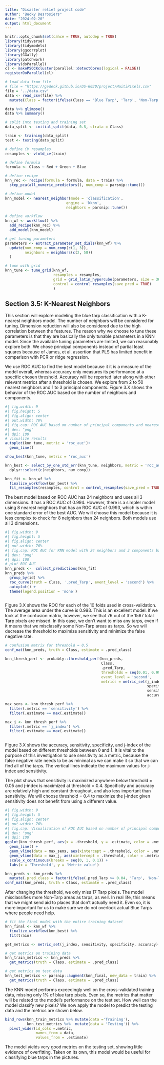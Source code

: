 ```yaml
---
title: "Disaster relief project code"
author: "Becky Desrosiers"
date: "2024-02-20"
output: html_document
---
```


```r
knitr::opts_chunk$set(cahce = TRUE, autodep = TRUE)
library(tidyverse)
library(tidymodels)
library(ggcorrplot)
library(GGally)
library(patchwork)
library(doParallel)
cl <- makePSOCKcluster(parallel::detectCores(logical = FALSE))
registerDoParallel(cl)
```

```r
# load data from file
# file = "https://gedeck.github.io/DS-6030/project/HaitiPixels.csv"
file = '../data.csv'
data <- read_csv(file) %>% 
  mutate(Class = factor(ifelse(Class == 'Blue Tarp', 'Tarp', 'Non-Tarp')))

data %>% glimpse()
data %>% summary()
```

```r
# split into testing and training set
data_split <- initial_split(data, 0.8, strata = Class)

train <- training(data_split)
test <- testing(data_split)

# define CV resamples
resamples <- vfold_cv(train)
```


```r
# define formula
formula <- Class ~ Red + Green + Blue

# define recipe
knn_rec <- recipe(formula = formula, data = train) %>% 
  step_pca(all_numeric_predictors(), num_comp = parsnip::tune())

# define model
knn_model <- nearest_neighbor(mode = 'classification',
                            engine = 'kknn',
                            neighbors = parsnip::tune())

# define workflow
knn_wf <- workflow() %>% 
  add_recipe(knn_rec) %>% 
  add_model(knn_model)

# get tuning parameters
parameters <- extract_parameter_set_dials(knn_wf) %>% 
  update(num_comp = num_comp(c(1, 3)),
         neighbors = neighbors(c(2, 50))
  )
```

```r
# tune with grid
knn_tune <- tune_grid(knn_wf,
                      resamples = resamples,
                      grid = grid_latin_hypercube(parameters, size = 30),
                      control = control_resamples(save_pred = TRUE)
                      )
```

## Section 3.5: K-Nearest Neighbors

This section will explore modeling the blue tarp classification with a K-nearest neighbors model. The number of neighbors will be considered for tuning. Dimension reduction will also be considered due to the high correlation between the features. The reason why we choose to tune these parameters is that they are basically the only tunable parameters in a KNN model. Since the available tuning parameters are limited, we can reasonably explore both. We chose principal components instead of partial least squares because of James, et al. assertion that PLS has limited benefit in comparison with PCR or ridge regression.

We use ROC AUC to find the best model because it it is a measure of the model overall, whereas accuracy only measures its performance at a specific chosen threshold. Accuracy will be reported later along with other relevant metrics after a threshold is chosen. We explore from 2 to 50 nearest neighbors and 1 to 3 principal components. Figure 3.X shows the behavior of the ROC AUC based on the number of neighbors and components.


```r
#| fig.width: 9
#| fig.height: 5
#| fig.align: center
#| out.width: 70%
#| fig.cap: ROC AUC based on number of principal components and nearest neighbors.
#| dev: "png"
#| dpi: 100
# visualize results
autoplot(knn_tune, metric = 'roc_auc')+
  geom_line()
```

```r
show_best(knn_tune, metric = 'roc_auc')
```

```r
knn_best <- select_by_one_std_err(knn_tune, neighbors, metric = 'roc_auc') %>% 
  dplyr::select(c(neighbors, num_comp))
```

```r
knn_fit <- knn_wf %>% 
  finalize_workflow(knn_best) %>% 
  fit_resamples(resamples, control = control_resamples(save_pred = TRUE))
```

The best model based on ROC AUC has 24 neighbors and uses all 3 dimensions. It has a ROC AUC of 0.994. However, there is a simpler model using 8 nearest neighbors that has an ROC AUC of 0.993, which is within one standard error of the best AUC. We will choose this model because it is less complex to check for 8 neighbors than 24 neighbors. Both models use all 3 dimensions.

```r
#| fig.width: 9
#| fig.height: 5
#| fig.align: center
#| out.width: 70%
#| fig.cap: ROC AUC for KNN model with 24 neighbors and 3 components based on 10-fold cross validation.
#| dev: "png"
#| dpi: 100
# plot ROC AUC
knn_preds <-  collect_predictions(knn_fit)
knn_preds %>% 
  group_by(id) %>% 
  roc_curve(truth = Class, '.pred_Tarp', event_level = 'second') %>% 
  autoplot() +
  theme(legend.position = 'none')
  
```

Figure 3.X shows the ROC for each of the 10 folds used in cross-validation. The average area under the curve is 0.993. This is an excellent model. If we look at the confusion matrix, however, we see that 76 out of the 1567 total Tarp pixels are missed. In this case, we don't want to miss any tarps, even if it means that we misclassify some Non-Tarp areas as tarps. So we will decrease the threshold to maximize sensitivity and minimize the false negative rate.

```r
# confusion matrix for threshold = 0.5
conf_mat(knn_preds, truth = Class, estimate = .pred_class)
```

```r
knn_thresh_perf <- probably::threshold_perf(knn_preds,
                                            Class,
                                            .pred_Tarp,
                                            thresholds = seq(0.01, 0.99, 0.01),
                                            event_level = 'second',
                                            metrics = metric_set(j_index,
                                                                 specificity,
                                                                 sensitivity,
                                                                 accuracy))
```



```r
max_sens <- knn_thresh_perf %>% 
  filter(.metric == 'sensitivity') %>% 
  filter(.estimate == max(.estimate))

max_j <- knn_thresh_perf %>% 
  filter(.metric == 'j_index') %>% 
  filter(.estimate == max(.estimate))
  
```

Figure 3.X shows the accuracy, sensitivity, specificity, and j-index of the model based on different thresholds between 0 and 1. It is vital to the purpose of this investigation to use sensitivity as a metric, because the false negative rate needs to be as minimal as we can make it so that we can find all of the tarps. The vertical lines indicate the maximum values for j-index and sensitivity.

The plot shows that sensitivity is maximized anywhere below threshold = 0.05 and j-index is maximized at threshold = 0.4. Specificity and accuracy are relatively high and constant throughout, and also less important than sensitivity. We will choose threshold = 0.4 to maximize the j-index given sensitivity does not benefit from using a different value.


```r
#| fig.width: 9
#| fig.height: 5
#| fig.align: center
#| out.width: 70%
#| fig.cap: Visualization of ROC AUC based on number of principal components and nearest neighbors.
#| dev: "png"
#| dpi: 100
ggplot(knn_thresh_perf, aes(x = .threshold, y = .estimate, color = .metric)) +
  geom_line() +
  geom_vline(data = max_sens, aes(xintercept = .threshold, color = .metric)) +
  geom_vline(data = max_j, aes(xintercept = .threshold, color = .metric)) +
  scale_x_continuous(breaks = seq(0, 1, 0.1)) +
  labs(x = 'Threshold', y = 'Metric value')

```





```r
knn_preds <- knn_preds %>% 
  mutate(.pred_class = factor(ifelse(.pred_Tarp >= 0.04, 'Tarp', 'Non-Tarp')))
conf_mat(knn_preds, truth = Class, estimate = .pred_class)
```

After changing the threshold, we only miss 17 Tarp pixels. The model misclassifies more Non-Tarp areas as tarps, as well. In real life, this means that we might send aid to places that don't actually need it. Even so, it is more important for us to make sure we do not overlook actual Blue Tarps where people need help.

```r
# fit the final model with the entire training dataset
knn_final <- knn_wf %>% 
  finalize_workflow(knn_best) %>% 
  fit(train)
```


```r
get_metrics <- metric_set(j_index, sensitivity, specificity, accuracy)

# get metrics on training data
knn_train_metrics <- knn_preds %>% 
  get_metrics(truth = Class, estimate = .pred_class)

# get metrics on test data
knn_test_metrics <- parsnip::augment(knn_final, new_data = train) %>%
  get_metrics(truth = Class, estimate = .pred_class)

```

The KNN model performs exceedingly well on the cross-validated training data, missing only 1% of blue tarp pixels. Even so, the metrics that matter will be related to the model's performance on the test set. How well can the model classify new pixels? We now apply the model to predict the testing data and the metrics are shown below.


```r
bind_rows(knn_train_metrics %>% mutate(data ='Training'),
          knn_test_metrics %>%  mutate(data = 'Testing')) %>% 
  pivot_wider(id_cols =.metric,
              names_from = data,
              values_from = .estimate)
```

The model yields very good metrics on the testing set, showing little evidence of overfitting. Taken on its own, this model would be useful for classifying blue tarps in the pictures.




















